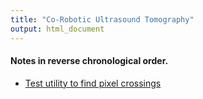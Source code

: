 ```yaml
---
title: "Co-Robotic Ultrasound Tomography"
output: html_document
---
```


#### Notes in reverse chronological order.

* [Test utility to find pixel crossings](www/utilTests.html)
